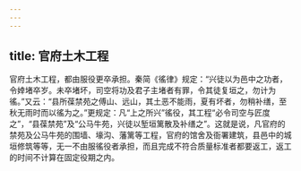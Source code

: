 ```yaml
---
---
---
```

title: 官府土木工程
---



官府土木工程，都由服役更卒承担。秦简《徭律》规定：“兴徒以为邑中之功者，令婞堵卒岁。未卒堵坏，司空将功及君子主堵者有罪，令其徒复垣之，勿计为徭。”又云：“县所葆禁苑之傅山、远山，其土恶不能雨，夏有坏者，勿稍补缮，至秋无雨时而以徭为之。”更规定：凡“上之所兴”徭役，其工程“必令司空与匠度之”，“县葆禁苑”及“公马牛苑，兴徒以堑垣篱散及补缮之”。这就是说，凡官府的禁苑及公马牛苑的围墙、壕沟、藩篱等工程，官府的馆舍及衙署建筑，县邑中的城垣修筑等等，无一不由服徭役者承担，而且完成不符合质量标准者都要返工，返工的时间不计算在固定役期之内。